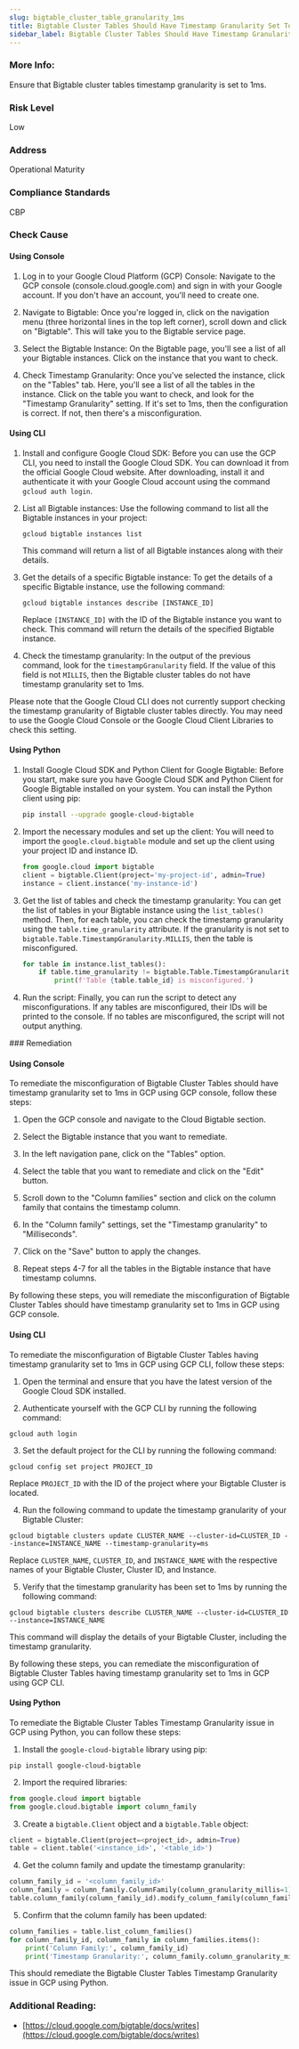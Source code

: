 ```yaml
---
slug: bigtable_cluster_table_granularity_1ms
title: Bigtable Cluster Tables Should Have Timestamp Granularity Set To 1ms
sidebar_label: Bigtable Cluster Tables Should Have Timestamp Granularity Set To 1ms
---
```


### More Info:

Ensure that Bigtable cluster tables timestamp granularity is set to 1ms.

### Risk Level

Low

### Address

Operational Maturity

### Compliance Standards

CBP



<Tabs><Tab title='Cause'>
### Check Cause

#### Using Console

1. Log in to your Google Cloud Platform (GCP) Console: Navigate to the GCP console (console.cloud.google.com) and sign in with your Google account. If you don't have an account, you'll need to create one.

2. Navigate to Bigtable: Once you're logged in, click on the navigation menu (three horizontal lines in the top left corner), scroll down and click on "Bigtable". This will take you to the Bigtable service page.

3. Select the Bigtable Instance: On the Bigtable page, you'll see a list of all your Bigtable instances. Click on the instance that you want to check.

4. Check Timestamp Granularity: Once you've selected the instance, click on the "Tables" tab. Here, you'll see a list of all the tables in the instance. Click on the table you want to check, and look for the "Timestamp Granularity" setting. If it's set to 1ms, then the configuration is correct. If not, then there's a misconfiguration.

#### Using CLI

1. Install and configure Google Cloud SDK: Before you can use the GCP CLI, you need to install the Google Cloud SDK. You can download it from the official Google Cloud website. After downloading, install it and authenticate it with your Google Cloud account using the command `gcloud auth login`.

2. List all Bigtable instances: Use the following command to list all the Bigtable instances in your project:

    ```
    gcloud bigtable instances list
    ```
   This command will return a list of all Bigtable instances along with their details.

3. Get the details of a specific Bigtable instance: To get the details of a specific Bigtable instance, use the following command:

    ```
    gcloud bigtable instances describe [INSTANCE_ID]
    ```
   Replace `[INSTANCE_ID]` with the ID of the Bigtable instance you want to check. This command will return the details of the specified Bigtable instance.

4. Check the timestamp granularity: In the output of the previous command, look for the `timestampGranularity` field. If the value of this field is not `MILLIS`, then the Bigtable cluster tables do not have timestamp granularity set to 1ms.

Please note that the Google Cloud CLI does not currently support checking the timestamp granularity of Bigtable cluster tables directly. You may need to use the Google Cloud Console or the Google Cloud Client Libraries to check this setting.

#### Using Python

1. Install Google Cloud SDK and Python Client for Google Bigtable: Before you start, make sure you have Google Cloud SDK and Python Client for Google Bigtable installed on your system. You can install the Python client using pip:

   ```bash
   pip install --upgrade google-cloud-bigtable
   ```

2. Import the necessary modules and set up the client: You will need to import the `google.cloud.bigtable` module and set up the client using your project ID and instance ID.

   ```python
   from google.cloud import bigtable
   client = bigtable.Client(project='my-project-id', admin=True)
   instance = client.instance('my-instance-id')
   ```

3. Get the list of tables and check the timestamp granularity: You can get the list of tables in your Bigtable instance using the `list_tables()` method. Then, for each table, you can check the timestamp granularity using the `table.time_granularity` attribute. If the granularity is not set to `bigtable.Table.TimestampGranularity.MILLIS`, then the table is misconfigured.

   ```python
   for table in instance.list_tables():
       if table.time_granularity != bigtable.Table.TimestampGranularity.MILLIS:
           print(f'Table {table.table_id} is misconfigured.')
   ```

4. Run the script: Finally, you can run the script to detect any misconfigurations. If any tables are misconfigured, their IDs will be printed to the console. If no tables are misconfigured, the script will not output anything.

</Tab>


<Tab title='Remediation'>
### Remediation

#### Using Console

To remediate the misconfiguration of Bigtable Cluster Tables should have timestamp granularity set to 1ms in GCP using GCP console, follow these steps:

1. Open the GCP console and navigate to the Cloud Bigtable section.

2. Select the Bigtable instance that you want to remediate.

3. In the left navigation pane, click on the "Tables" option.

4. Select the table that you want to remediate and click on the "Edit" button.

5. Scroll down to the "Column families" section and click on the column family that contains the timestamp column.

6. In the "Column family" settings, set the "Timestamp granularity" to "Milliseconds".

7. Click on the "Save" button to apply the changes.

8. Repeat steps 4-7 for all the tables in the Bigtable instance that have timestamp columns.

By following these steps, you will remediate the misconfiguration of Bigtable Cluster Tables should have timestamp granularity set to 1ms in GCP using GCP console.

#### Using CLI

To remediate the misconfiguration of Bigtable Cluster Tables having timestamp granularity set to 1ms in GCP using GCP CLI, follow these steps:

1. Open the terminal and ensure that you have the latest version of the Google Cloud SDK installed.

2. Authenticate yourself with the GCP CLI by running the following command:

```
gcloud auth login
```

3. Set the default project for the CLI by running the following command:

```
gcloud config set project PROJECT_ID
```

Replace `PROJECT_ID` with the ID of the project where your Bigtable Cluster is located.

4. Run the following command to update the timestamp granularity of your Bigtable Cluster:

```
gcloud bigtable clusters update CLUSTER_NAME --cluster-id=CLUSTER_ID --instance=INSTANCE_NAME --timestamp-granularity=ms
```

Replace `CLUSTER_NAME`, `CLUSTER_ID`, and `INSTANCE_NAME` with the respective names of your Bigtable Cluster, Cluster ID, and Instance.

5. Verify that the timestamp granularity has been set to 1ms by running the following command:

```
gcloud bigtable clusters describe CLUSTER_NAME --cluster-id=CLUSTER_ID --instance=INSTANCE_NAME
```

This command will display the details of your Bigtable Cluster, including the timestamp granularity.

By following these steps, you can remediate the misconfiguration of Bigtable Cluster Tables having timestamp granularity set to 1ms in GCP using GCP CLI.

#### Using Python

To remediate the Bigtable Cluster Tables Timestamp Granularity issue in GCP using Python, you can follow these steps:

1. Install the `google-cloud-bigtable` library using pip:

```
pip install google-cloud-bigtable
```

2. Import the required libraries:

```python
from google.cloud import bigtable
from google.cloud.bigtable import column_family
```

3. Create a `bigtable.Client` object and a `bigtable.Table` object:

```python
client = bigtable.Client(project=<project_id>, admin=True)
table = client.table('<instance_id>', '<table_id>')
```

4. Get the column family and update the timestamp granularity:

```python
column_family_id = '<column_family_id>'
column_family = column_family.ColumnFamily(column_granularity_millis=1)
table.column_family(column_family_id).modify_column_family(column_family)
```

5. Confirm that the column family has been updated:

```python
column_families = table.list_column_families()
for column_family_id, column_family in column_families.items():
    print('Column Family:', column_family_id)
    print('Timestamp Granularity:', column_family.column_granularity_millis)
```

This should remediate the Bigtable Cluster Tables Timestamp Granularity issue in GCP using Python.


### Additional Reading:

- [https://cloud.google.com/bigtable/docs/writes](https://cloud.google.com/bigtable/docs/writes) 


</Tab>
</Tabs>